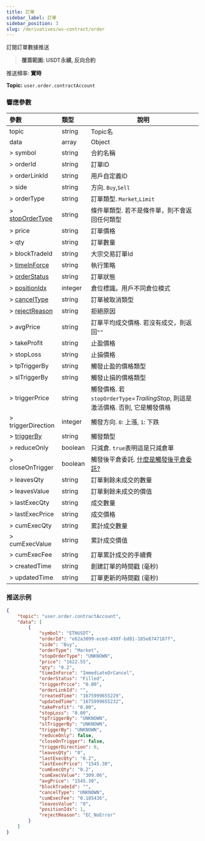 ```yaml
---
title: 訂單
sidebar_label: 訂單
sidebar_position: 3
slug: /derivatives/ws-contract/order
---
```


訂閱訂單數據推送
> **覆蓋範圍: USDT永續, 反向合約**

推送頻率: **實時**

**Topic:**
`user.order.contractAccount`

### 響應參數
| 參數 | 類型 | 說明|
|:----- |:-----|----- |
|topic |string |Topic名 |
|data |array |Object |
|> symbol |string |合約名稱 |
|> orderId |string |訂單ID |
|> orderLinkId |string |用戶自定義ID |
|> side |string |方向. `Buy`,`Sell` |
|> orderType |string |訂單類型. `Market`,`Limit` |
|> [stopOrderType](../enum#stopordertype) |string |條件單類型. 若不是條件單，則不會返回任何類型 |
|> price |string |訂單價格 |
|> qty |string |訂單數量 |
|> blockTradeId  |string |大宗交易訂單Id |
|> [timeInForce](../enum#timeinforce) |string |執行策略 |
|> [orderStatus](../enum#orderstatus) |string |訂單狀態 |
|> [positionIdx](../enum#positionidx) |integer |倉位標識。用戶不同倉位模式|
|> [cancelType](../enum#canceltype) |string |訂單被取消類型 |
|> [rejectReason](../enum#rejectreason) |string |拒絕原因 |
|> avgPrice |string |訂單平均成交價格. 若沒有成交，則返回`""` |
|> takeProfit |string |止盈價格 |
|> stopLoss |string |止損價格 |
|> tpTriggerBy |string |觸發止盈的價格類型 |
|> slTriggerBy |string |觸發止損的價格類型 |
|> triggerPrice |string |觸發價格. 若`stopOrderType`=_TrailingStop_, 則這是激活價格. 否則, 它是觸發價格 |
|> triggerDirection |integer |觸發方向. `0`: 上漲, `1`: 下跌 |
|> [triggerBy](../enum#triggerby) |string |觸發類型|
|> reduceOnly |boolean |只減倉. `true`表明這是只減倉單 |
|> closeOnTrigger |boolean |觸發後平倉委託. <a href="https://www.bybit.com/zh-TW/help-center/bybitHC_Article?language=zh_TW&id=000001050">什麼是觸發後平倉委託?</a> |
|> leavesQty |string |訂單剩餘未成交的數量 |
|> leavesValue |string |訂單剩餘未成交的價值 |
|> lastExecQty |string |成交數量 |
|> lastExecPrice |string |成交價格 |
|> cumExecQty |string |累計成交數量 |
|> cumExecValue |string |累計成交價值 |
|> cumExecFee |string |訂單累計成交的手續費 |
|> createdTime |string |創建訂單的時間戳 (毫秒) |
|> updatedTime |string |訂單更新的時間戳 (毫秒) |

### 推送示例

```json
{
    "topic": "user.order.contractAccount",
    "data": [
        {
            "symbol": "ETHUSDT",
            "orderId": "e62a3099-eced-499f-bd81-185e8747187f",
            "side": "Buy",
            "orderType": "Market",
            "stopOrderType": "UNKNOWN",
            "price": "1622.55",
            "qty": "0.2",
            "timeInForce": "ImmediateOrCancel",
            "orderStatus": "Filled",
            "triggerPrice": "0.00",
            "orderLinkId": "",
            "createdTime": "1675999655229",
            "updatedTime": "1675999655232",
            "takeProfit": "0.00",
            "stopLoss": "0.00",
            "tpTriggerBy": "UNKNOWN",
            "slTriggerBy": "UNKNOWN",
            "triggerBy": "UNKNOWN",
            "reduceOnly": false,
            "closeOnTrigger": false,
            "triggerDirection": 0,
            "leavesQty": "0",
            "lastExecQty": "0.2",
            "lastExecPrice": "1545.30",
            "cumExecQty": "0.2",
            "cumExecValue": "309.06",
            "avgPrice": "1545.30",
            "blockTradeId": "",
            "cancelType": "UNKNOWN",
            "cumExecFee": "0.185436",
            "leavesValue": "0",
            "positionIdx": 1,
            "rejectReason": "EC_NoError"
        }
    ]
}
```